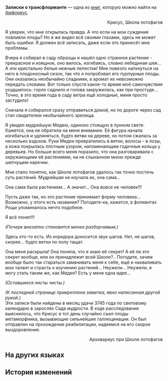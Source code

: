 {{Книга Инфобокс
|id           = 486
|Название     = 
|Изображение  = Предмет Записки о трансфлорманте.png
|Мир          = Амфореус
|Томов        = 1
|Автор        = <!--нужно добавить-->
|Описание     = По словам некоего учёного, пожелавшего остаться неизвестным, Школа лотофагов запретила раскрывать содержание этих записок другим Школам, дабы «не выносить сор из избы».
|Том1         = {{tx}}
|Источник1    = {{tx|Отсутствует источник}}
|Персонажи    = 
|Фракции      = 
}}
'''Записки о трансфлорманте''' — одна из [[Книги|книг]], которую можно найти на [[Амфореус]].
<!--
==Получение==
<gallery>
Книга НАЗВАНИЕ.png|НАЗВАНИЕ
Локация НАЗВАНИЕ.png|Расположение на карте. Ближайший пространственный якорь «[[НАЗВАНИЕ]]»
</gallery>
-->
<div align="right">Крисус, Школа лотофагов</div>

Я уверен, что мне открылась правда. А что если на мои суждения повлияли плоды? Но я же видел всё своими глазами, здесь не может быть ошибки. Я должен всё записать, даже если это принесёт мне проблемы.

Вчера я собирал в саду образцы и нашёл одно странное растение - прекрасное и изящное, оно вилось, изгибаясь, словно лебединая шея... А эти кристально белые нежные лепестки! Мне повезло наткнуться на него в плодоносный сезон, так что я попробовал его пурпурные плоды. Они оказались необычайно сладкими, а аромат их невозможно передать словами. Вот только спустя какое-то время моё самочувствие ухудшилось: горло саднило и голова закружилась, как при простуде... Точно, в это время года в саду ветра ещё холодные, меня просто застудило!

Сначала я собирался сразу отправиться домой, но по дороге через сад стал свидетелем необычайного зрелища.

Я увидел мудрейшую Медею, одиноко стоящую в лунном свете. Кажется, она не обратила на меня внимание. Её фигура начала изгибаться и удлиняться, будто ветви на дереве, но потом сжалась за несколько вздохов. Руки Медеи превратились в ветки, волосы - в лозы, а кожа покрылась плотным узором, напоминающим годичные кольца у деревьев. Но больше всего меня поразило, что она разговаривала с окружающими её растениями, на не слыханном мною прежде шепчущем наречии.

Мне стало понятно, как Школе лотофагов удалось так точно постичь суть растений. Мудрейшая не изучала их, она сама...

Она сама была растением... А значит... Она вовсе не человек!!!

Пусть даже так, но это растение принимает форму человека... Возможно, у этого есть название? Погодите-ка, кажется, в фолиантах Рощи упоминалось нечто подобное.

Я всё понял!!!

''(Почерк внезапно становится менее разборчивым.)''

Здесь кто-то есть. Из коридора доносится звук шагов. Нет, не шагов, скорее... будто ветки по полу тащат.

Она меня раскрыла! Она поняла, что я знаю её секрет! А её ли это секрет вообще, или он принадлежит всей Школе?.. Погодите, зачем вообще было так стараться заманивать меня к себе, ещё и нахваливать мои талант и страсть к изучению растений... Неужели... Неужели, я могу стать таким же, как Медея? Есть у меня одна идея...

''(Оставшиеся листы чисты.)''

''(К последней странице прикреплена заметка, явно написанная другой рукой.)''<br />
Эти записи были найдены в месяц удачи 3745 года по световому календарю в зарослях Сада мудрости. В ходе расследования выяснилось, что Крисус в тот день случайно съел плоды метаморфника, вызывающие сильнейшие галлюцинации. Он был отправлен на прохождение реабилитации, надеемся на его скорое выздоровление.<br /><div align="right">Архивариус при Школе лотофагов</div>

==На других языках==
{{На других языках
|en   = Transmogrifier's Notes
|zhs  = 幻化者手记
|zht  = 幻化者手記
|ja   = 幻覚を見た者の手記
|ko   = 환화자의 수기
|es   = Notas del transmutador
|fr   = Notes de métamorphe
|ru   = Записки о трансфлорманте
|th   = บันทึกของผู้แปลงมายา
|vi   = Ghi Chú Của Người Biến Hóa
|de   = Die Notizen des Transmogrifizierten
|id   = Catatan Ahli Ilusi
|pt   = Notas do Transmutador
}}

==История изменений==
{{История изменений|3.1}}